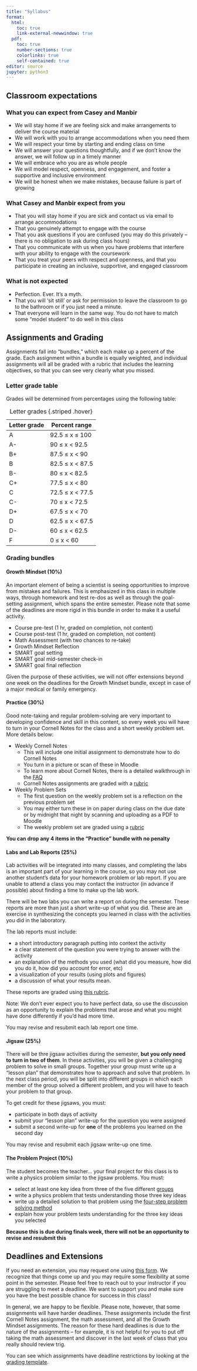 ```yaml
---
title: "Syllabus"
format: 
  html:
    toc: true
    link-external-newwindow: true
  pdf:
    toc: true
    number-sections: true
    colorlinks: true
    self-contained: true
editor: source
jupyter: python3
---
```


## Classroom expectations {#classexpectations}

::: panel-tabset
### What you can expect from Casey and Manbir

-   We will stay home if we are feeling sick and make arrangements to deliver the course material
-   We will work with you to arrange accommodations when you need them
-   We will respect your time by starting and ending class on time
-   We will answer your questions thoughtfully, and if we don't know the answer, we will follow up in a timely manner
-   We will embrace who you are as whole people
-   We will model respect, openness, and engagement, and foster a supportive and inclusive environment
-   We will be honest when we make mistakes, because failure is part of growing

### What Casey and Manbir expect from you

-   That you will stay home if you are sick and contact us via email to arrange accommodations
-   That you genuinely attempt to engage with the course
-   That you ask questions if you are confused (you may do this privately -- there is no obligation to ask during class hours)
-   That you communicate with us when you have problems that interfere with your ability to engage with the coursework
-   That you treat your peers with respect and openness, and that you participate in creating an inclusive, supportive, and engaged classroom

### What is not expected
-   Perfection. Ever. It's a myth.
-   That you will 'sit still' or ask for permission to leave the classroom to go to the bathroom or if you just need a minute.
-   That everyone will learn in the same way. You do not have to match some "model student" to do well in this class
:::

## Assignments and Grading {#assignments}

Assignments fall into "bundles," which each make up a percent of the grade. Each assignment within a bundle is equally weighted, and individual assignments will all be graded with a rubric that includes the learning objectives, so that you can see very clearly what you missed.

### Letter grade table {#lettergrades}

Grades will be determined from percentages using the following table:

| Letter grade | Percent range    |
|--------------|------------------|
| A            | 92.5 ≤ x ≤ 100   |
| A-           | 90 ≤ x \< 92.5   |
| B+           | 87.5 ≤ x \< 90   |
| B            | 82.5 ≤ x \< 87.5 |
| B-           | 80 ≤ x \< 82.5   |
| C+           | 77.5 ≤ x \< 80   |
| C            | 72.5 ≤ x \< 77.5 |
| C-           | 70 ≤ x \< 72.5   |
| D+           | 67.5 ≤ x \< 70   |
| D            | 62.5 ≤ x \< 67.5 |
| D-           | 60 ≤ x \< 62.5   |
| F            | 0 ≤ x \< 60      |

: Letter grades {.striped .hover}

### Grading bundles

::: panel-tabset
#### Growth Mindset (10%)

An important element of being a scientist is seeing opportunities to improve from mistakes and failures. This is emphasized in this class in multiple ways, through homework and test re-dos as well as through the goal-setting assignment, which spans the entire semester. Please note that some of the deadlines are more rigid in this bundle in order to make it a useful activity.

-   Course pre-test (1 hr, graded on completion, not content)
-   Course post-test (1 hr, graded on completion, not content)
-   Math Assessment (with two chances to re-take)
-   Growth Mindset Reflection
-   SMART goal setting
-   SMART goal mid-semester check-in
-   SMART goal final reflection

Given the purpose of these activities, we will not offer extensions beyond one week on the deadlines for the Growth Mindset bundle, except in case of a major medical or family emergency.

#### Practice (30%)

Good note-taking and regular problem-solving are very important to developing confidence and skill in this content, so every week you will have to turn in your Cornell Notes for the class and a short weekly problem set. More details below:

-   Weekly Cornell Notes
    -   This will include one initial assignment to demonstrate how to do Cornell Notes
    -   You turn in a picture or scan of these in Moodle
    -   To learn more about Cornell Notes, there is a detailed walkthrough in the [FAQ](faq.qmd#cornellnotes)
    -   Cornell Notes assignments are graded with a [rubric](pdfs/PHY 117 Cornell_Notes_Grading_Rubric.pdf)
-   Weekly Problem Sets
    -   The first question on the weekly problem set is a reflection on the previous problem set
    -   You may either turn these in on paper during class on the due date or by midnight that night by scanning and uploading as a PDF to Moodle
    -   The weekly problem set are graded using a [rubric](pdfs/PHY 117 WHW_Grading_Rubric.pdf) 

**You can drop any 4 items in the "Practice" bundle with no penalty**

#### Labs and Lab Reports (25%)

Lab activities will be integrated into many classes, and completing the labs is an important part of your learning in the course, so you may not use another student's data for your homework problem or lab report. If you are unable to attend a class you may contact the instructor (in advance if possible) about finding a time to make up the lab work.

There will be two labs you can write a report on during the semester. These reports are more than just a short write-up of what you did. These are an exercise in synthesizing the concepts you learned in class with the activities you did in the laboratory.

The lab reports must include:

-   a short introductory paragraph putting into context the activity
-   a clear statement of the question you were trying to answer with the activity
-   an explanation of the methods you used (what did you measure, how did you do it, how did you account for error, etc)
-   a visualization of your results (using plots and figures)
-   a discussion of what your results mean.

These reports are graded using [this rubric](pdfs/PHY 117 Lab_Report_Grading_Rubric.pdf).

Note: We don't ever expect you to have perfect data, so use the discussion as an opportunity to explain the problems that arose and what you might have done differently if you'd had more time.

You may revise and resubmit each lab report one time.

#### Jigsaw (25%)

There will be thre jigsaw activities during the semester, **but you only need to turn in two of them**. In these activities, you will be given a challenging problem to solve in small groups. Together your group must write up a "lesson plan" that demonstrates how to approach and solve that problem. In the next class period, you will be split into different groups in which each member of the group solved a different problem, and you will have to teach your problem to that group.

To get credit for these jigsaws, you must:

-   participate in both days of activity
-   submit your "lesson plan" write-up for the question you were assigned
-   submit a second write-up for **one** of the problems you learned on the second day

You may revise and resubmit each jigsaw write-up one time.

#### The Problem Project (10%)

The student becomes the teacher... your final project for this class is to write a physics problem similar to the jigsaw problems. You must:

-   select at least one key idea from three of the five different [groups](coursecontent.qmd#keyideas)
-   write a physics problem that tests understanding those three key ideas
-   write up a detailed solution to that problem using the [four-step problem solving method](coursecontent.qmd#fourstepmethod)
-   explain how your problem tests understanding for the three key ideas you selected

**Because this is due during finals week, there will not be an opportunity to revise and resubmit this**
:::

## Deadlines and Extensions {#deadlines}
If you need an extension, you may request one using [this form](https://forms.gle/qTLy66bkUNZ5ibTj7). We recognize that things come up and you may require some flexibility at some point in the semester. Please feel free to reach out to your instructor if you are struggling to meet a deadline. We want to support you and make sure you have the best possible chance for success in this class!

In general, we are happy to be flexible. Please note, however, that some assignments will have harder deadlines. These assignments include the first Cornell Notes assignment, the math assessment, and all the Growth Mindset assignments. The reason for these hard deadlines is due to the nature of the assignments -- for example, it is not helpful for you to put off taking the math assessment and discover in the last week of class that you really should review trig. 

You can see which assignments have deadline restrictions by looking at the [grading template](https://docs.google.com/spreadsheets/d/1o43gE7XIsHia5bAcqoeek3scpJ-EyI1tOqB7SRFVZX0/edit?usp=sharing).
